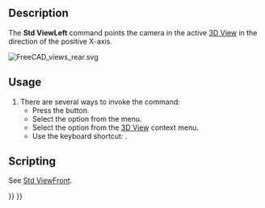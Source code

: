 <languages/>
<translate>

<!--T:11-->
{{Docnav
|[[Std_ViewBottom|ViewBottom]]
|[[Std_ViewRotateLeft|ViewRotateLeft]]
|[[Std_View_Menu|Std View Menu]]
|IconL=Std_ViewBottom.svg
|IconR=Std_ViewRotateLeft.svg
|IconC=Freecad.svg
}}

<!--T:1-->
{{GuiCommand
|Name=Std ViewLeft
|MenuLocation=View → Standard views → Left
|Workbenches=All
|Shortcut={{KEY|6}}
|SeeAlso=[[Std_ViewRear|Std ViewRear]], [[Std_ViewBottom|Std ViewBottom]]
}}

==Description== <!--T:2-->

<!--T:3-->
The '''Std ViewLeft''' command points the camera in the active [[3D_View|3D View]] in the direction of the positive X-axis.

</translate>
[[Image:FreeCAD_views_rear.svg]]
<translate>
<!--T:4-->
{{Caption|Arrow 6 points in the direction of the left view}}

==Usage== <!--T:5-->

<!--T:6-->
# There are several ways to invoke the command:
#* Press the {{Button|[[Image:Std_ViewLeft.svg|16px]] [[Std_ViewLeft|Left]]}} button.
#* Select the {{MenuCommand|View → Standard views → [[Image:Std_ViewLeft.svg|16px]] Left}} option from the menu.
#* Select the {{MenuCommand|Standard views → [[Image:Std_ViewLeft.svg|16px]] Left}} option from the [[3D_View|3D View]] context menu.
#* Use the keyboard shortcut: {{KEY|6}}.

==Scripting== <!--T:7-->

<!--T:13-->
See [[Std_ViewFront#Scripting|Std ViewFront]].


<!--T:12-->
{{Docnav
|[[Std_ViewBottom|ViewBottom]]
|[[Std_ViewRotateLeft|ViewRotateLeft]]
|[[Std_View_Menu|Std View Menu]]
|IconL=Std_ViewBottom.svg
|IconR=Std_ViewRotateLeft.svg
|IconC=Freecad.svg
}}

</translate>
{{Std_Base_navi{{#translation:}}}}
{{Userdocnavi{{#translation:}}}}